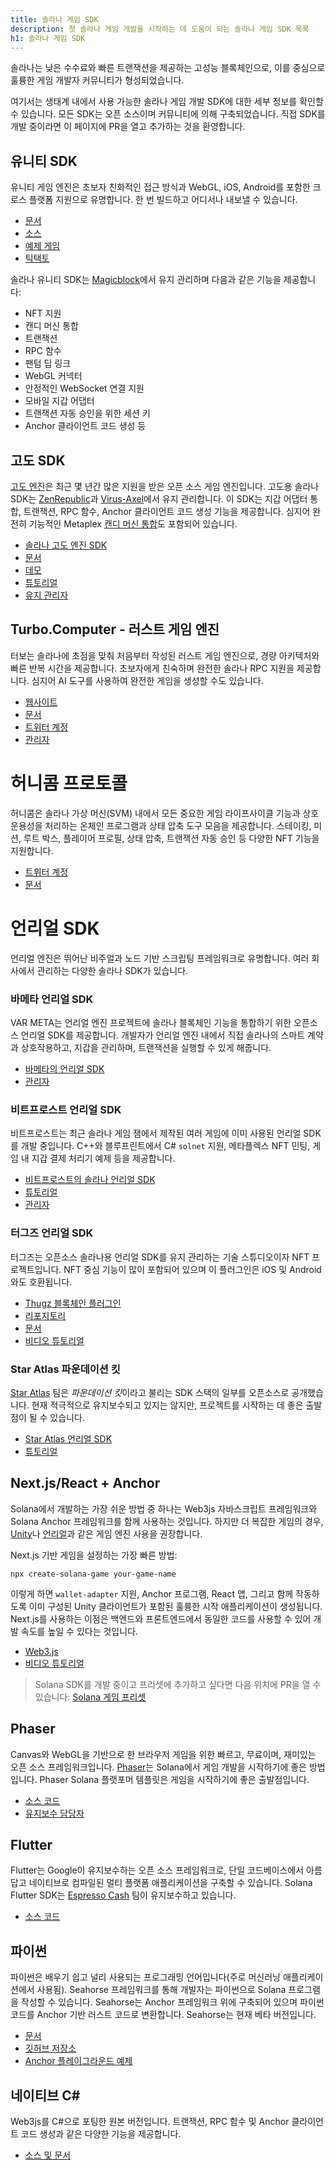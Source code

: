 ```yaml
---
title: 솔라나 게임 SDK
description: 첫 솔라나 게임 개발을 시작하는 데 도움이 되는 솔라나 게임 SDK 목록
h1: 솔라나 게임 SDK
---
```


솔라나는 낮은 수수료와 빠른 트랜잭션을 제공하는 고성능 블록체인으로, 이를
중심으로 훌륭한 게임 개발자 커뮤니티가 형성되었습니다.

여기서는 생태계 내에서 사용 가능한 솔라나 게임 개발 SDK에 대한 세부 정보를
확인할 수 있습니다. 모든 SDK는 오픈 소스이며 커뮤니티에 의해 구축되었습니다.
직접 SDK를 개발 중이라면 이 페이지에 PR을 열고 추가하는 것을 환영합니다.

## 유니티 SDK

유니티 게임 엔진은 초보자 친화적인 접근 방식과 WebGL, iOS, Android를 포함한
크로스 플랫폼 지원으로 유명합니다. 한 번 빌드하고 어디서나 내보낼 수 있습니다.

- [문서](https://docs.magicblock.gg/introduction)
- [소스](https://github.com/magicblock-labs/Solana.Unity-SDK)
- [예제 게임](https://github.com/solana-developers/solana-game-examples)
- [틱택토](https://blog.magicblock.gg/bolt-tic-tac-toe/)

솔라나 유니티 SDK는 [Magicblock](https://www.magicblock.gg/)에서 유지 관리하며
다음과 같은 기능을 제공합니다:

- NFT 지원
- 캔디 머신 통합
- 트랜잭션
- RPC 함수
- 팬텀 딥 링크
- WebGL 커넥터
- 안정적인 WebSocket 연결 지원
- 모바일 지갑 어댑터
- 트랜잭션 자동 승인을 위한 세션 키
- Anchor 클라이언트 코드 생성 등

## 고도 SDK

[고도 엔진](https://godotengine.org/)은 최근 몇 년간 많은 지원을 받은 오픈 소스
게임 엔진입니다. 고도용 솔라나 SDK는
[ZenRepublic](https://twitter.com/ZenRepublicNDM)과
[Virus-Axel](https://twitter.com/AxelBenjam)에서 유지 관리합니다. 이 SDK는 지갑
어댑터 통합, 트랜잭션, RPC 함수, Anchor 클라이언트 코드 생성 기능을 제공합니다.
심지어 완전히 기능적인 Metaplex
[캔디 머신 통합](https://zenwiki.gitbook.io/solana-godot-sdk-docs/guides/setup-candy-machine)도
포함되어 있습니다.

- [솔라나 고도 엔진 SDK](https://github.com/Virus-Axel/godot-solana-sdk)
- [문서](https://zenwiki.gitbook.io/solana-godot-sdk-docs)
- [데모](https://github.com/ZenRepublic/GodotSolanaSDKDemoPackage)
- [튜토리얼](https://www.youtube.com/watch?v=tszFPInYmXQ)
- [유지 관리자](https://twitter.com/ZenRepublicNDM)

## Turbo.Computer - 러스트 게임 엔진

터보는 솔라나에 초점을 맞춰 처음부터 작성된 러스트 게임 엔진으로, 경량
아키텍처와 빠른 반복 시간을 제공합니다. 초보자에게 친숙하며 완전한 솔라나 RPC
지원을 제공합니다. 심지어 AI 도구를 사용하여 완전한 게임을 생성할 수도 있습니다.

- [웹사이트](https://turbo.computer/)
- [문서](https://docs.turbo.computer/)
- [트위터 계정](https://twitter.com/makegamesfast)
- [관리자](https://twitter.com/jozanza)

# 허니콤 프로토콜

허니콤은 솔라나 가상 머신(SVM) 내에서 모든 중요한 게임 라이프사이클 기능과
상호운용성을 처리하는 온체인 프로그램과 상태 압축 도구 모음을 제공합니다.
스테이킹, 미션, 루트 박스, 플레이어 프로필, 상태 압축, 트랜잭션 자동 승인 등
다양한 NFT 기능을 지원합니다.

- [트위터 계정](https://twitter.com/honeycomb_prtcl)
- [문서](https://docs.honeycombprotocol.com/)

# 언리얼 SDK

언리얼 엔진은 뛰어난 비주얼과 노드 기반 스크립팅 프레임워크로 유명합니다. 여러
회사에서 관리하는 다양한 솔라나 SDK가 있습니다.

### 바메타 언리얼 SDK

VAR META는 언리얼 엔진 프로젝트에 솔라나 블록체인 기능을 통합하기 위한 오픈소스
언리얼 SDK를 제공합니다. 개발자가 언리얼 엔진 내에서 직접 솔라나의 스마트 계약과
상호작용하고, 지갑을 관리하며, 트랜잭션을 실행할 수 있게 해줍니다.

- [바메타의 언리얼 SDK](https://github.com/VAR-META-Tech/UnrealSolanaSDK)
- [관리자](https://www.var-meta.com/)

### 비트프로스트 언리얼 SDK

비트프로스트는 최근 솔라나 게임 잼에서 제작된 여러 게임에 이미 사용된 언리얼
SDK를 개발 중입니다. C++와 블루프린트에서 C# `solnet` 지원, 메타플렉스 NFT 민팅,
게임 내 지갑 결제 처리기 예제 등을 제공합니다.

- [비트프로스트의 솔라나 언리얼 SDK](https://github.com/Bifrost-Technologies/Solana-Unreal-SDK)
- [튜토리얼](https://www.youtube.com/watch?v=S8fm8mFeUkk)
- [관리자](https://twitter.com/BifrostTitan)

### 터그즈 언리얼 SDK

터그즈는 오픈소스 솔라나용 언리얼 SDK를 유지 관리하는 기술 스튜디오이자 NFT
프로젝트입니다. NFT 중심 기능이 많이 포함되어 있으며 이 플러그인은 iOS 및
Android와도 호환됩니다.

- [Thugz 블록체인 플러그인](https://www.fab.com/listings/a7e220ba-93e5-4a3b-99e7-17b13da76f05)
- [리포지토리](https://github.com/ThugzLabs/Thugz-BC-Plugin-Packaged-for-UE5.4)
- [문서](https://thugzblockchainplugin-docs.vercel.app/)
- [비디오 튜토리얼](https://www.youtube.com/watch?v=dS7sTZd_E9U&ab_channel=ThugzNFT)

### Star Atlas 파운데이션 킷

[Star Atlas](https://staratlas.com/) 팀은 *파운데이션 킷*이라고 불리는 SDK
스택의 일부를 오픈소스로 공개했습니다. 현재 적극적으로 유지보수되고 있지는
않지만, 프로젝트를 시작하는 데 좋은 출발점이 될 수 있습니다.

- [Star Atlas 언리얼 SDK](https://github.com/staratlasmeta/FoundationKit)
- [튜토리얼](https://www.youtube.com/watch?v=S8fm8mFeUkk)

## Next.js/React + Anchor

Solana에서 개발하는 가장 쉬운 방법 중 하나는 Web3js 자바스크립트 프레임워크와
Solana Anchor 프레임워크를 함께 사용하는 것입니다. 하지만 더 복잡한 게임의 경우,
[Unity](#unity-sdk)나 [언리얼](#unreal-sdks)과 같은 게임 엔진 사용을 권장합니다.

Next.js 기반 게임을 설정하는 가장 빠른 방법:

```shell
npx create-solana-game your-game-name
```

이렇게 하면 `wallet-adapter` 지원, Anchor 프로그램, React 앱, 그리고 함께
작동하도록 이미 구성된 Unity 클라이언트가 포함된 훌륭한 시작 애플리케이션이
생성됩니다. Next.js를 사용하는 이점은 백엔드와 프론트엔드에서 동일한 코드를
사용할 수 있어 개발 속도를 높일 수 있다는 것입니다.

- [Web3.js](https://solana.com/docs/clients/javascript)
- [비디오 튜토리얼](https://www.youtube.com/watch?v=fnhivg_pemI&t=1s&ab_channel=Solana)

> Solana SDK를 개발 중이고 프리셋에 추가하고 싶다면 다음 위치에 PR을 열 수
> 있습니다:
> [Solana 게임 프리셋](https://github.com/solana-developers/solana-game-preset)

## Phaser

Canvas와 WebGL을 기반으로 한 브라우저 게임을 위한 빠르고, 무료이며, 재미있는
오픈 소스 프레임워크입니다. [Phaser](https://phaser.io/)는 Solana에서 게임
개발을 시작하기에 좋은 방법입니다. Phaser Solana 플랫포머 템플릿은 게임을
시작하기에 좋은 출발점입니다.

- [소스 코드](https://github.com/Bread-Heads-NFT/phaser-solana-platformer-template)
- [유지보수 담당자](https://twitter.com/blockiosaurus)

## Flutter

Flutter는 Google이 유지보수하는 오픈 소스 프레임워크로, 단일 코드베이스에서
아름답고 네이티브로 컴파일된 멀티 플랫폼 애플리케이션을 구축할 수 있습니다.
Solana Flutter SDK는 [Espresso Cash](https://www.espressocash.com/) 팀이
유지보수하고 있습니다.

- [소스 코드](https://github.com/espresso-cash/espresso-cash-public)

## 파이썬

파이썬은 배우기 쉽고 널리 사용되는 프로그래밍 언어입니다(주로 머신러닝
애플리케이션에서 사용됨). Seahorse 프레임워크를 통해 개발자는 파이썬으로 Solana
프로그램을 작성할 수 있습니다. Seahorse는 Anchor 프레임워크 위에 구축되어 있으며
파이썬 코드를 Anchor 기반 러스트 코드로 변환합니다. Seahorse는 현재 베타
버전입니다.

- [문서](https://www.seahorse.dev/)
- [깃허브 저장소](https://github.com/solana-developers/seahorse)
- [Anchor 플레이그라운드 예제](https://beta.solpg.io/tutorials/hello-seahorse)

## 네이티브 C#

Web3js를 C#으로 포팅한 원본 버전입니다. 트랜잭션, RPC 함수 및 Anchor 클라이언트
코드 생성과 같은 다양한 기능을 제공합니다.

- [소스 및 문서](https://github.com/bmresearch/Solnet/blob/master/docs/articles/getting_started.md)

